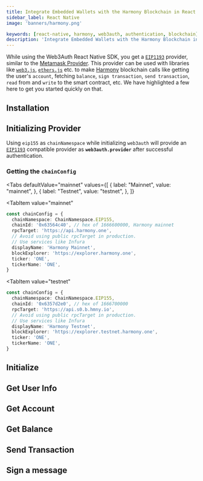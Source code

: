 ```yaml
---
title: Integrate Embedded Wallets with the Harmony Blockchain in React Native
sidebar_label: React Native
image: 'banners/harmony.png'

keywords: [react-native, harmony, web3auth, authentication, blockchain]
description: 'Integrate Embedded Wallets with the Harmony Blockchain in React Native | Embedded Wallets'
---
```



<SEO
  title="Integrate Embedded Wallets with the Harmony Blockchain in React Native"
  description="Integrate Embedded Wallets with the Harmony Blockchain in React Native | Embedded Wallets"
  image="https://web3auth.io/docs/banners/harmony.png"
  slug="/embedded-wallets/connect-blockchain/evm/harmony/react-native"
/>

While using the Web3Auth React Native SDK, you get a [`EIP1193`](https://eips.ethereum.org/EIPS/eip-1193) provider, similar to the [Metamask Provider](https://docs.metamask.io/guide/ethereum-provider.html). This provider can be used with libraries like [`web3.js`](https://web3js.readthedocs.io/en/v1.2.8/getting-started.html), [`ethers.js`](https://docs.ethers.io/v5/getting-started/) etc. to make [Harmony](https://www.harmony.one/) blockchain calls like getting the user's `account`, fetching `balance`, `sign transaction`, `send transaction`, `read` from and `write` to the smart contract, etc. We have highlighted a few here to get you started quickly on that.

## Installation

<InstallationSnippet />

## Initializing Provider

Using `eip155` as `chainNamespace` while initializing `web3auth` will provide an [`EIP1193`](https://eips.ethereum.org/EIPS/eip-1193) compatible provider as **`web3auth.provider`** after successful authentication.

### Getting the `chainConfig`

<Tabs
 defaultValue="mainnet"
  values={[
    { label: "Mainnet", value: "mainnet", },
    { label: "Testnet", value: "testnet", },
  ]}
>
<TabItem
  value="mainnet"
>

```typescript
const chainConfig = {
  chainNamespace: ChainNamespace.EIP155,
  chainId: '0x63564c40', // hex of 1666600000, Harmony mainnet
  rpcTarget: 'https://api.harmony.one',
  // Avoid using public rpcTarget in production.
  // Use services like Infura
  displayName: 'Harmony Mainnet',
  blockExplorer: 'https://explorer.harmony.one',
  ticker: 'ONE',
  tickerName: 'ONE',
}
```

</TabItem>

<TabItem
  value="testnet"
>

```typescript
const chainConfig = {
  chainNamespace: ChainNamespace.EIP155,
  chainId: '0x6357d2e0', // hex of 1666700000
  rpcTarget: 'https://api.s0.b.hmny.io',
  // Avoid using public rpcTarget in production.
  // Use services like Infura
  displayName: 'Harmony Testnet',
  blockExplorer: 'https://explorer.testnet.harmony.one',
  ticker: 'ONE',
  tickerName: 'ONE',
}
```

</TabItem>
</Tabs>

## Initialize

<InitialisationSnippet />

## Get User Info

<UserInfoSnippet />

## Get Account

<GetAccountSnippet />

## Get Balance

<GetBalanceSnippet />

## Send Transaction

<SendTransactionSnippet />

## Sign a message

<SignMessageSnippet />
